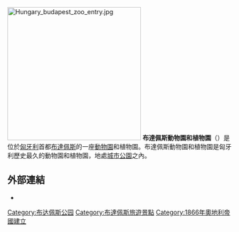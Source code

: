 [[File:Hungary_budapest_zoo_entry.jpg|300px]]
'''布達佩斯動物園和植物園'''（{{lang-hu|Fővárosi Állat- és Növénykert}}）是位於[[匈牙利|匈牙利]]首都[[布達佩斯|布達佩斯]]的一座[[動物園|動物園]]和植物園。布達佩斯動物園和植物園是匈牙利歷史最久的動物園和植物園，地處[[城市公園_(布達佩斯)|城市公園]]之內。

==外部連結==
{{Commons-inline|Budapest Zoo}}
*{{Official website|http://www.zoobudapest.com/english}}

[[Category:布达佩斯公园|Category:布达佩斯公园]]
[[Category:布達佩斯旅遊景點|Category:布達佩斯旅遊景點]]
[[Category:1866年奧地利帝國建立|Category:1866年奧地利帝國建立]]
